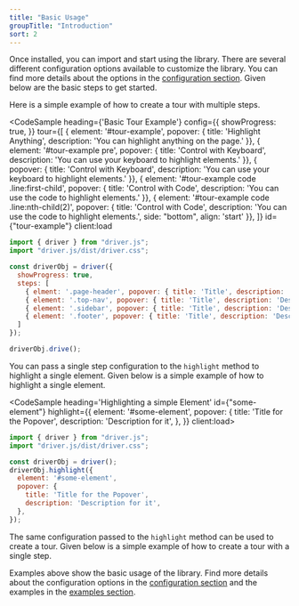 ```yaml
---
title: "Basic Usage"
groupTitle: "Introduction"
sort: 2
---
```



Once installed, you can import and start using the library. There are several different configuration options available to customize the library. You can find more details about the options in the [configuration section](/docs/configuration). Given below are the basic steps to get started.

Here is a simple example of how to create a tour with multiple steps.

<CodeSample
  heading={'Basic Tour Example'}
  config={{
    showProgress: true,
  }}
  tour={[
    { element: '#tour-example', popover: { title: 'Highlight Anything', description: 'You can highlight anything on the page.' }},
    { element: '#tour-example pre', popover: { title: 'Control with Keyboard', description: 'You can use your keyboard to highlight elements.' }},
    { popover: { title: 'Control with Keyboard', description: 'You can use your keyboard to highlight elements.' }},
    { element: '#tour-example code .line:first-child', popover: { title: 'Control with Code', description: 'You can use the code to highlight elements.' }},
    { element: '#tour-example code .line:nth-child(2)', popover: { title: 'Control with Code', description: 'You can use the code to highlight elements.', side: "bottom", align: 'start' }},
  ]}
  id={"tour-example"}
  client:load
>
```js
import { driver } from "driver.js";
import "driver.js/dist/driver.css";

const driverObj = driver({
  showProgress: true,
  steps: [
    { elment: '.page-header', popover: { title: 'Title', description: 'Description' } },
    { element: '.top-nav', popover: { title: 'Title', description: 'Description' } },
    { element: '.sidebar', popover: { title: 'Title', description: 'Description' } },
    { element: '.footer', popover: { title: 'Title', description: 'Description' } },
  ]
});

driverObj.drive();
```
</CodeSample>

You can pass a single step configuration to the `highlight` method to highlight a single element. Given below is a simple example of how to highlight a single element.

<CodeSample heading='Highlighting a simple Element' id={"some-element"} highlight={{
  element: '#some-element',
  popover: {
    title: 'Title for the Popover',
    description: 'Description for it',
  },
}} client:load>
```js
import { driver } from "driver.js";
import "driver.js/dist/driver.css";

const driverObj = driver();
driverObj.highlight({
  element: '#some-element',
  popover: {
    title: 'Title for the Popover',
    description: 'Description for it',
  },
});
```
</CodeSample>

The same configuration passed to the `highlight` method can be used to create a tour. Given below is a simple example of how to create a tour with a single step.

Examples above show the basic usage of the library. Find more details about the configuration options in the [configuration section](/docs/configuration) and the examples in the [examples section](/docs/examples).